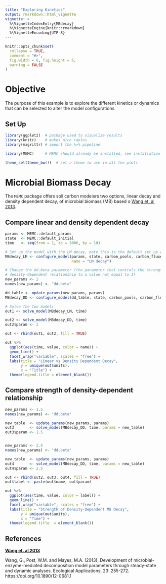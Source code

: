 ```yaml
---
title: "Exploring Kinetics"
output: rmarkdown::html_vignette
vignette: >
  %\VignetteIndexEntry{MBdecay}
  %\VignetteEngine{knitr::rmarkdown}
  %\VignetteEncoding{UTF-8}
---
```


```r
knitr::opts_chunk$set(
  collapse = TRUE,
  comment = "#>", 
  fig.width = 6, fig.height = 5, 
  warning = FALSE
)
```

# Objective 

The purpose of this example is to explore the different kinetics or dynamics that can be selected to alter the model configurations. 

## Set Up 

```r
library(ggplot2)  # package used to visualize results 
library(knitr)    # makes nice tables
library(magrittr) # import the %>% pipeline

library(MEMC)     # MEMC should already be installed, see installation instructions. 

theme_set(theme_bw())  # set a theme to use in all the plots
```



# Microbial Biomass Decay

The `MEMC` package offers soil carbon modelers two options, linear decay and density dependent decay, of microbial biomass (MB) based o [Wang et. al 2013](https://doi.org/10.1890/12-0681.1). 


## Compare linear and density dependent decay 

```r
params <- MEMC::default_params
state  <- MEMC::default_initial
time   <- seq(from = 1, to = 3000, by = 10)
```

```r
# Set up the model with the LM decay, note this is the default set up and dd.beta is set to a value of 1.
MBdecay_LM <- configure_model(params, state, carbon_pools, carbon_fluxes, MBdecay = "LM", 
                              name = "LM decay")
```


```r
# Change the dd.beta parameter (the parameter that controls the strength of the
# density-dependent relationship to a value not equal to 1) 
new_params <- 2
names(new_params) <- "dd.beta"

dd_table <- update_params(new_params, params)
MBdecay_DD <- configure_model(dd_table, state, carbon_pools, carbon_fluxes, MBdecay = "DD", name = "DD decay")
```


```r
# Solve the two models
out1 <- solve_model(MBdecay_LM, time)

out2 <- solve_model(MBdecay_DD, time)
out2$param <- 2

out <- rbind(out1, out2, fill = TRUE)
```

```r
out %>% 
  ggplot(aes(time, value, color = name)) + 
  geom_line() + 
  facet_wrap("variable", scales = "free") + 
  labs(title = "Linear vs Density Dependent Decay", 
       y = unique(out$units), 
       x = "Title") + 
  theme(legend.title = element_blank())
```

## Compare strength of density-dependent relationship 

```r
new_params <- 1.5
names(new_params) <- "dd.beta"

new_table  <- update_params(new_params, params)
out3       <- solve_model(MBdecay_DD, time, params = new_table)
out3$param <- 1.5 


new_params <- 2.5
names(new_params) <- "dd.beta"

new_table  <- update_params(new_params, params)
out4       <- solve_model(MBdecay_DD, time, params = new_table)
out4$param <- 2.5
```

```r
out <- rbind(out2, out3, out4, fill = TRUE)
out$label <- paste(out$name, out$param)
```

```r
out %>% 
  ggplot(aes(time, value, color = label)) + 
  geom_line() + 
  facet_wrap("variable", scales = "free") + 
  labs(title = "Strength of Density-Dependent MB Decay", 
       y = unique(out$units), 
       x = "Time") + 
  theme(legend.title  = element_blank())
```


## References

**[Wang et. al 2013](https://doi.org/10.1890/12-0681.1)**

Wang, G., Post, W.M. and Mayes, M.A. (2013), Development of microbial-enzyme-mediated decomposition model parameters through steady-state and dynamic analyses. Ecological Applications, 23: 255-272. https://doi.org/10.1890/12-0681.1
